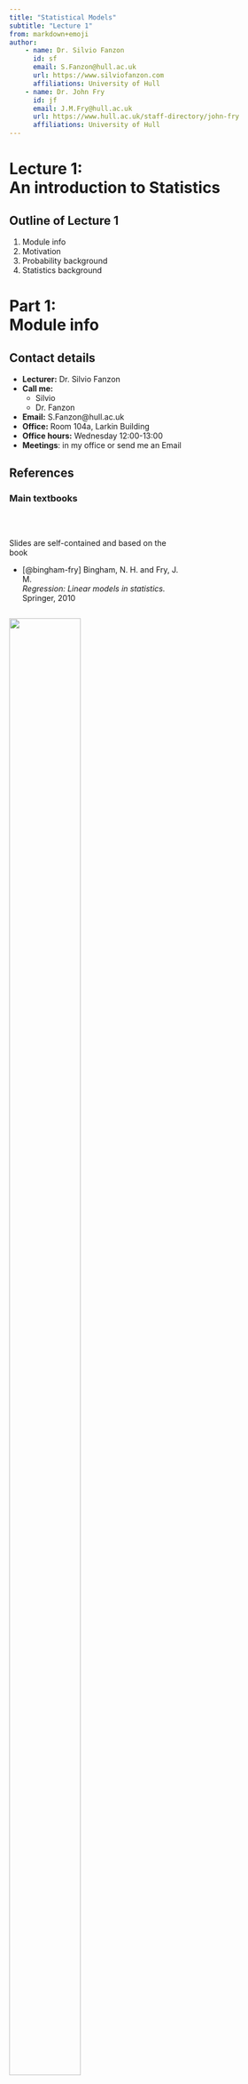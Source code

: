 ```yaml
---
title: "Statistical Models"
subtitle: "Lecture 1"
from: markdown+emoji
author: 
    - name: Dr. Silvio Fanzon
      id: sf
      email: S.Fanzon@hull.ac.uk
      url: https://www.silviofanzon.com
      affiliations: University of Hull
    - name: Dr. John Fry
      id: jf
      email: J.M.Fry@hull.ac.uk
      url: https://www.hull.ac.uk/staff-directory/john-fry
      affiliations: University of Hull
---
```



# Lecture 1: <br>An introduction to Statistics {background-color="#cc0164" visibility="uncounted"}

::: footer

<div color="#cc0164">  </div>

:::




## Outline of Lecture 1

1. Module info
2. Motivation
3. Probability background
4. Statistics background





# Part 1: <br>Module info {background-color="#cc0164" visibility="uncounted"}

::: footer

<div color="#cc0164">  </div>

:::




## Contact details

- **Lecturer:** Dr. Silvio Fanzon
- **Call me:**
  * Silvio
  * Dr. Fanzon
- **Email:** S.Fanzon@hull.ac.uk
- **Office:** Room 104a, Larkin Building
- **Office hours:** Wednesday 12:00-13:00
- **Meetings**: in my office or send me an Email






## References
### Main textbooks  


::: {.column width="61%"}

<br>

Slides are self-contained and based on the book

- [@bingham-fry] Bingham, N. H. and Fry, J. M. 
<br> *Regression: Linear models in statistics.* <br> Springer, 2010


:::


::: {.column width="38%"}

[![](images/bingham_fry.png){width=82%}](https://link.springer.com/book/10.1007/978-1-84882-969-5)

:::





## References
### Main textbooks 


::: {.column width="61%"}
<br>

.. and also on the book

- [@fry-burke] Fry, J. M. and Burke, M. 
<br>*Quantitative methods in finance using R.* 
<br>Open University Press, 2022

:::


::: {.column width="38%"}

[![](images/fry_burke.png){width=87%}](https://www.mheducation.co.uk/quantitative-methods-in-finance-using-r-9780335251261-emea-group)

:::







## References
### Secondary References 

::: {.column width="69%"}
- [@casella-berger] Casella, G. and Berger R. L. <br>
*Statistical inference.*
<br> Second Edition, Brooks/Cole, 2002


- [@degroot] DeGroot M. H. and Schervish M. J. <br> 
*Probability and Statistics.* 
<br> Fourth Edition, Addison-Wesley, 2012


- [@dalgaard] Dalgaard, P. 
<br> *Introductory statistics with R.*
<br> Second Edition, Springer, 2008   

:::


::: {.column width="30%"}

**Probability & Statistics manual**

**Easier Probability & Statistics manual**

**R manual**

:::



## Assessment 

This course will be assessed as follows:

<br>


|**Type of Assessment**  | **Percentage of final grade** |
|:-----                  |:-----                         |
|  Coursework Portfolio  | 70%                           |
|  Homework              | 30%                           |




## Assessment 
### Rules for Coursework


- Coursework available on Canvas from Week 2

- We will discuss coursework exercises in class

- Coursework must be submitted on **[Canvas](https://canvas.hull.ac.uk/courses/70065)** by **14:00 on Wednesday 1st May 2024**





## Assessment
### Rules for Homework


- 10 Homework papers, posted weekly on **[Canvas](https://canvas.hull.ac.uk/courses/70065)** 

- Each Homework paper is worth 14 points

- Final Homework grade computation: 
    * Sum the top 7 scores, for a maximum of 98 points
    * Bonus 2 points will be added to the final score

- Homework papers must be submitted on **[Canvas](https://canvas.hull.ac.uk/courses/70065)** by **14:00 on Mondays** 





## Assessment
### Key submission dates


::: {.column width="48%"}

|  **Assignment** |**Due date** |
|:--------        |:----------- |
| Homework 1      | 5 Feb       |
| Homework 2      | 12 Feb      |
| Homework 3      | 19 Feb      |
| Homework 4      | 26 Feb      |
| Homework 5      | 4 Mar       |
| Homework 6      | 11 Mar      |


:::



::: {.column width="48%"}

|  **Assignment** |**Due date** |
|:--------        |:----------- |
| Homework 7      | 18 Mar      |
| Easter Break    | :sunglasses:|
| Homework 8      | 8 Apr       |
| Homework 9      | 15 Apr      |
| Homework 10     | 22 Apr      |
| Coursework      | 1 May       |

:::



## Assessment
### How to submit assignments


- Submit **PDFs only** on **[Canvas](https://canvas.hull.ac.uk/courses/70065)**

- You have two options:
	* Write on tablet and submit PDF Output
	* Write on paper and **Scan in Black and White** using a **Scanner** or **Scanner App** (Tiny Scanner, Scanner Pro, ...)







## The nature of Statistics
### Statistics is a mathematical subject

- Maths skills will give you a head start

- There are other occasions where common sense and *detective skills* can be more important

- Provides an early example of mathematics working in concert with the available computation




## The nature of Statistics
### We will use a combination of hand calculation and software

- Recognises that you are maths students
- Software (R) is really useful, particularly for dissertations
- Please bring your laptop into class
- Download R onto your laptop







## Overview of the module


Module has **11 Lectures**, divided into two parts:

- **Part I** - Mathematical statistics

- **Part II** - Applied statistics





## Overview of the module
### Part I - Mathematical statistics

1. Introduction to statistics
2. Normal distribution family and one-sample hypothesis tests
3. Two-sample hypothesis tests
4. The chi-squared test
5. Non-parametric statistics
6. The maths of regression





## Overview of the module
### Part II - Applied statistics


7. An introduction to practical regression
8. The extra sum of squares principle and regression modelling assumptions
9. Violations of regression assumptions -- Autocorrelation
10. Violation of regression assumptions -- Multicollinearity
10. Dummy variable regression models 





# Part 2: <br>Motivation {background-color="#cc0164" visibility="uncounted"}

::: footer

<div color="#cc0164">  </div>

:::


## Simple but useful questions {.smaller}


::: {.column width="48%"}

**Generic data:**

- What is a *typical* observation
  * What is the **mean**?

- How spread out is the data?
  * What is the **variance**?

:::


::: {.column width="48%"}

**Regression:**

- What happens to $Y$ as $X$ increases?
  * increases?
  * decreases?
  * nothing?

:::



**Statistics answers these questions systematically**

- important for large datasets
- The same mathematical machinery (normal family of distributions) can be applied to both questions




## Analysing a general dataset

**Two basic questions:**

1. Location or mean
2. Spread or variance


**Statistics enables to answer systematically:**

1. One sample and two-sample $t$-test
2. Chi-squared test and $F$-test





## Recall the following sketch

![Curve represents data distribution](images/Fig1.png){width=90%}




## Motivating regression

**Basic question in regression:**

- What happens to $Y$ as $X$ increases?

  * increases?
  * decreases?
  * nothing?


**In this way regression can be seen as a more advanced version of high-school maths**







## Positive gradient

As $X$ increases $Y$ increases

```r
#| echo: false
#| fig-asp: 1


# Create a scatter plot with no data points (type = "n")
plot(
  1, 1, 
  type = "n", 
  xlab = "", 
  ylab = "", 
  xlim = c(0, 5), 
  ylim = c(0, 5), 
  frame.plot = TRUE, 
  axes = FALSE, 
  asp = 1)


mtext("X", side=1, line=3, cex=3)
mtext("Y", side=2, line=2, cex=3)

# Add the line y = x
abline(
  a = 0, 
  b = 1, 
  col = "black", 
  lwd = 2)

```




## Negative gradient

As $X$ increases $Y$ decreases

```r
#| echo: false
#| fig-asp: 1


# Create a scatter plot with no data points (type = "n")
plot(
  1, 1, 
  type = "n", 
  xlab = "", 
  ylab = "", 
  xlim = c(-3, 3), 
  ylim = c(-3, 3), 
  frame.plot = TRUE, 
  axes = FALSE, 
  asp = 1)



mtext("X", side=1, line=3, cex=3)
mtext("Y", side=2, line=2, cex=3)

# Add the line y = x
abline(
  a = 0, 
  b = -1, 
  col = "black", 
  lwd = 2)

```





## Zero gradient

Changes in $X$ do not affect $Y$

```r
#| echo: false
#| fig-asp: 1


# Create a scatter plot with no data points (type = "n")
plot(
  1, 1, 
  type = "n", 
  xlab = "", 
  ylab = "", 
  xlim = c(0, 5), 
  ylim = c(0, 5), 
  frame.plot = TRUE, 
  axes = FALSE, 
  asp = 1)


mtext("X", side=1, line=3, cex=3)
mtext("Y", side=2, line=2, cex=3)

# Add the line y = x
abline(
  a = 2.5, 
  b = 0, 
  col = "black", 
  lwd = 2)

```





## Real data example


- Real data is more **imperfect**
- But the same basic idea applies
- Example: 
    * $X =$ Stock price
    * $Y =$ Gold price








## Real data example
### How does real data look like?

::: {style="font-size: 0.75em"}
Dataset with $33$ entries for Stock and Gold price pairs
:::


::: {style="font-size: 0.55em"}
```r
#| echo: false
#| layout-ncol: 1

data <- read.table("datasets/L3eg1data.txt")

#Add column labels to data
colnames(data) <- c("Stock Price","Gold Price")

# Output markdown table from data
knitr::kable(
  list(data[1:11,], data[12:22,], data[23:33,]),
  row.names = TRUE,
  format = "html", 
  table.attr = 'class="table simple table-striped table-hover"',
) 


```


:::




## Real data example {.smaller}
### Visualizing the data


::::: {.columns style='display: flex !important; height: 80%;'}

::: {.column width="38%" style='display: flex; justify-content: center; align-items: center;'}

- Plot Stock Price against Gold Price

- Observation: 

  * As Stock price decreases, Gold price increases

- Why? This might be because:
    * Stock price decreases
    * People invest in secure assets (Gold)
    * Gold demand increases
    * Gold price increases

:::


::: {.column width="61%" style='display: flex; justify-content: center; align-items: center;'}

```r
#| echo: false
#| fig-asp: 1

data1 <- read.table("datasets/L3eg1data.txt")
realgoldprice<-data1[,1]
realstockprice<-data1[,2]
plot(realstockprice, 
  realgoldprice, 
  xlab="", 
  ylab="")

mtext("Stock Price", side=1, line=3, cex=2)
mtext("Gold Price", side=2, line=2.5, cex=2)

```

:::

:::::




## Don't panic {.smaller}

- Regression problems can look a lot harder than they really are
  * Basic question remains the same: what happens to $Y$ as $X$ increases?

- Beware of jargon. Various authors distinguish between
  * Two variable regression model
  * Multiple regression model
  * Analysis of Variance
  * Analysis of Covariance

- Despite these apparent differences:
  * Mathematical methodology stays (essentially) the same
  * regression-fitting commands in R stay (essentially) the same





# Part 3: <br>Probability background {background-color="#cc0164" visibility="uncounted"}

::: footer

<div color="#cc0164">  </div>

:::




## Probability background {.smaller}


- We start with reviewing some fundamental Probability notions
- You saw these in the Y1 module **Introduction to Probability & Statistics**
- We will adopt a slightly more mature mathematical approach
- Remember: The mathematical description might look (a bit) different, but the concepts are the same

**Topics reviewed**:
    
::: {.column width="38%"}
    
- Sample space
- Events
- Probability measure
- Conditional probability
- Events independence

:::

::: {.column width="38%"}

- Random Variable
- Distribution
- Cumulative distribution
- Expectation
- Variance

:::





## Sample space {.smaller}


::: Definition
### Sample space

A set $\Omega$ of all possible outcomes of some experiment

:::


**Examples**:

- Coin toss: results in Heads $= H$ and Tails $= T$ 
$$
\Omega = \{ H, T \}
$$

- Student grade for *Statistical Models*: a number between $0$ and $100$
$$
\Omega = \{ x \in \mathbb{R} \, \colon \, 0 \leq x \leq 100 \} = [0,100]
$$






## Events {.smaller}


::: Definition
### Event

A subset $E$ of the sample space $\Omega$ (including $\emptyset$ and $\Omega$ itself)

:::


**Operations with events**:

- **Union** of two events $A$ and $B$
$$
A \cup B := \{ x \in \Omega \colon x \in A \, \text{ or } \, x \in B \}
$$

- **Intersection** of two events $A$ and $B$
$$
A \cap B := \{ x \in \Omega \colon x \in A \, \text{ and } \, x \in B \}
$$

- **Complement** of an event $A$
$$
A^c  := \{ x \in \Omega \colon x \notin A  \}
$$




## Events {.smaller}


**More Operations with events**:

- **Infinite Union** of a family of events $A_i$ with $i \in I$

$$
\bigcup_{i \in I} A_i := \{ x \in \Omega \colon x \in A_i \, \text{ for some } \, i \in I \}
$$

- **Infinite Intersection** of a family of events $A_i$ with $i \in I$

$$
\bigcap_{i \in I} A_i := \{ x \in \Omega \colon x \in A_i \, \text{ for all } \, i \in I \}
$$





## Events {.smaller}


**Example**: Consider sample space and events
$$
\Omega := (0,1] \,, \quad 
A_i = \left[\frac{1}{i} , 1 \right] \,, \quad i \in \mathbb{N}
$$
Then
$$
\bigcup_{i \in I} A_i = (0,1] \,, \quad 
\bigcap_{i \in I} A_i = \{ 1 \}
$$





## Events {.smaller}

::: Definition
### Disjoint

Two events $A$ and $B$ are **disjoint** if
$$
A \cap B = \emptyset
$$
Events $A_1, A_2, \ldots$ are **pairwise disjoint** if
$$
A_i \cap A_j = \emptyset \,, \quad \forall \, i \neq j
$$
:::


::: Definition
### Partition

The collection of events  $A_1, A_2, \ldots$ is a **partition** of $\Omega$ if

1. $A_1, A_2, \ldots$ are pairwise disjoint
2. $\Omega = \cup_{i=1}^\infty A_i$

:::




## What's a Probability? {.smaller}


- To each event $E \subset \Omega$ we would like to associate a number
$$
P(E) \in [0,1]
$$

- The number $P(E)$ is called the **probability** of $E$

- The number $P(E)$ models the **frequency of occurrence** of $E$:

    * $P(E)$ small means $E$ has low chance of occurring
    * $P(E)$ large means $E$ has high chance of occurring

- **Technical issue**:

    * One cannot associate a number $P(E)$ for all events in $\Omega$
    * Probability function $P$ only defined for a **smaller** family of events
    * Such family of events is called $\sigma$-algebra






## $\sigma$-algebras {.smaller}


::: Definition
### sigma-algebra

Let $\mathcal{B}$ be a collection of events. We say that $\mathcal{B}$ is a $\sigma$-algebra if

1. $\emptyset \in \mathcal{B}$
2. If $A \in \mathcal{B}$ then $A^c \in \mathcal{B}$
3. If $A_1,A_2 , \ldots \in \mathcal{B}$ then $\cup_{i=1}^\infty A_i \in \mathcal{B}$


:::



**Remarks**:

- Since $\emptyset \in \mathcal{B}$ and $\emptyset^c = \Omega$, we deduce that
$$
\Omega \in \mathcal{B}
$$

- Thanks to DeMorgan's Law we have that
$$
A_1,A_2 , \ldots \in \mathcal{B} \quad \implies \quad \cap_{i=1}^\infty A_i \in \mathcal{B}
$$






## $\sigma$-algebras {.smaller}
### Examples

Suppose $\Omega$ is any set: 

- Then
$$
\mathcal{B} = \{ \emptyset, \Omega \}
$$
is a $\sigma$-algebra


- The power set of $\Omega$
$$
\mathcal{B} = \operatorname{Power} (\Omega) := \{ A \colon A \subset \Omega \}
$$
is a $\sigma$-algebra






## $\sigma$-algebras {.smaller}
### Examples


- If $\Omega$ has $n$ elements then $\mathcal{B} = \operatorname{Power} (\Omega)$ contains $2^n$ sets

- If $\Omega = \{ 1,2,3\}$ then
\begin{align*}
\mathcal{B} = \operatorname{Power} (\Omega) = \big\{ & \{1\} , \, \{2\}, \, \{3\}  \\
                                       &  \{1,2\} , \, \{2,3\}, \, \{1,3\}      \\
                                       & \emptyset , \{1,2,3\}   \big\}
\end{align*}

- If $\Omega$ is **uncountable** then the power set of $\Omega$ is not easy to describe






## Lebesgue $\sigma$-algebra {.smaller}


::: Question

$\mathbb{R}$ is uncountable. Which $\sigma$-algebra do we consider?

:::


::: Definition 
### Lebesgue sigma-algebra


The Lebesgue $\sigma$-algebra on $\mathbb{R}$ is the smallest $\sigma$-algebra $\mathcal{L}$ containing all sets of the form
$$
(a,b) \,, \quad (a,b] \,, \quad [a,b) \,, \quad [a,b] 
$$
for all $a,b \in \mathbb{R}$

:::



## Lebesgue $\sigma$-algebra {.smaller}


::: Important

Therefore the events of $\R$ are 

- Intervals
- Unions and intersection of intervals
- Countable Unions and intersection of intervals

:::


::: Warning 

- I only told you that the Lebsesgue $\sigma$-algebra $\mathcal{L}$ **exists**
- Explicitly showing that $\mathcal{L}$ exists is not easy, see [@rosenthal]

:::




## Probability measure {.smaller}

Suppose given:

- $\Omega$ sample space 
- $\mathcal{B}$ a $\sigma$-algebra on $\Omega$

::: Definition
### Probability measure

A **probability measure** on $\Omega$ is a map
$$
P \colon \mathcal{B} \to [0,1]
$$
such that the **Axioms of Probability** hold

1. $P(\Omega) = 1$
2. If $A_1, A_2,\ldots$ are pairwise disjoint then
$P\left( \bigcup_{i=1}^\infty  A_i \right)  = \sum_{i=1}^\infty P(A_i)$

:::




## Properties of Probability {.smaller}

Let $A, B \in \mathcal{B}$. As a consequence of the Axioms of Probability:


1. $P(\emptyset) = 0$
2. If $A$ and $B$ are disjoint then
$$
P(A \cup B) = P(A) + P(B)
$$
3. $P(A^c) = 1 - P(A)$
4. $P(A) = P(A \cap B) + P(A \cap B^c)$
5. $P(A\cup B) = P(A) + P(B) - P(A \cap B)$
6. If $A \subset B$ then
$$
P(A) \leq P(B)
$$





## Properties of Probability {.smaller} 

7. Suppose $A$ is an event and $B_1,B_2, \ldots$ a partition of $\Omega$. Then
$$
P(A) = \sum_{i=1}^\infty  P(A \cap B_i)
$$
8. Suppose $A_1,A_2, \ldots$ are events. Then
$$
P\left( \bigcup_{i=1}^\infty  A_i \right)  \leq  \sum_{i=1}^\infty P(A_i)
$$




## Example: Fair Coin Toss {.smaller}

- The sample space for **coin toss** is $\Omega = \{ H, T \}$

- We take as $\sigma$-algebra the power set of $\Omega$
$$
\mathcal{B} = \{  \emptyset , \, \{H\}  , \, \{T\} , \, \{H,T\}   \}
$$

- We suppose that the coin is fair

    * This means $P \colon \mathcal{B} \to [0,1]$ satisfies
    $$
    P(\{H\}) = P(\{T\})
    $$
    * Assuming the above we get
    $$
    1 = P(\Omega) = P(\{H\} \cup \{T\}) = 
    P(\{H\}) + P(\{T\}) = 2 P(\{H\})
    $$
    * Therefore 
    $$
    P(\{H\}) = P(\{T\}) = \frac12
    $$





## Conditional Probability {.smaller}

::: Definition
### Conditional Probability

Let $A,B$ be events in $\Omega$ with 
$$
P(B)>0
$$
The **conditional probability** of $A$ given $B$ is
$$
P(A|B) := \frac{P(A \cap B)}{P(B)} 
$$

:::


- $P(A|B)$ represents the probability of $A$, knowing that $B$ happened
- The function $A \mapsto P(A|B)$ is a probability measure on $\Omega$




## Bayes' Rule {.smaller}


- For two events $A$ and $B$ is holds

$$
P(A | B ) = P(B|A) \frac{P(A)}{P(B)}
$$


- Given a partition $A_1, A_2, \ldots$ of the sample space we have

$$
P(A_i | B ) = \frac{ P(B|A_i) P(A_i)}{\sum_{j=1}^\infty P(B | A_j) P(A_j)}
$$





## Independence {.smaller}


::: Definition

Two events $A$ and $B$ are **independent** if 
$$
P(A \cap B) = P(A)P(B)
$$
A collection of events $A_1 , \ldots ,A_n$ are **mutually independent** if
for any subcollection $A_{i_1}, \ldots, A_{i_k}$ it holds
$$
P \left(  \bigcap_{j=1}^k A_j  \right) = \prod_{j=1}^k  P(A_{i_j})
$$

:::





## Random Variables {.smaller}
### Motivation

- Consider the experiment of flipping a coin $50$ times
- The sample space consists of $2^{50}$ elements
- Elements are vectors of $50$ entries recording the outcome $H$ or $T$ of each flip
- This is a very large sample space!


Suppose we are only interested in
$$
X = \text{ number of } \, H \, \text{ in } \, 50 \, \text{flips}
$$

- Then the new sample space is the set of integers
$$
\{ 0,1,2,\ldots,50\}
$$
- This is much smaller!
- $X$ is called a Random Variable




## Random Variables {.smaller}


Assume given

- $\Omega$ sample space
- $\mathcal{B}$ a $\sigma$-algebra of events on $\Omega$
- $P \colon \mathcal{B} \to [0,1]$ a probability measure


::: Definition
### Random variable

A function $X \colon \Omega \to \mathbb{R}$

:::


We will abbreviate Random Variable with rv





## Random Variables {.smaller}
### Technical remark 


::: Definition
### Random variable

A [**measurable**]{style="color:#cc0164;"}
function $X \colon \Omega \to \mathbb{R}$

:::


**Technicality**: 
$X$ is a [**measurable**]{style="color:#cc0164;"}
function if
$$
\{ X \in I \} := \{ \omega \in \Omega \colon X(\omega) \in I \} \in \mathcal{B} \,, \quad \forall \, I \in \mathcal{L}
$$
where 

- $\mathcal{L}$ is the Lebsgue $\sigma$-algebra on $\mathbb{R}$
- $\mathcal{B}$ is the given $\sigma$-algebra on $\Omega$




## Random Variables {.smaller}
### Notation

- In particular $I \in \mathcal{L}$ can be of the form
$$
(a,b) \,, \quad (a,b] \,, \quad [a,b) \,, \quad [a,b] 
$$
for all $a,b \in \mathbb{R}$

- In this case the set 
$$
\{X \in I\} \in \mathcal{B}
$$ 
is denoted by, respectively:
$$
\{ a < X < b \} \,, \quad \{ a < X \leq b \} \,, \quad \{ a \leq X < b \} \,, \quad \{ a \leq X \leq b \}
$$

- If $a=b=x$ then $I=[x,x]=\{x\}$. Then we denote
$$
\{X \in I\} = \{X = x\}
$$


## Distribution {.smaller}
### Why do we require measurability?

**Answer**: Because it allows to define a new probability measure on $\mathbb{R}$


::: Definition
### Distribution

The **distribution** of a random variable $X \colon \Omega \to \mathbb{R}$ is the probability measure on $\mathbb{R}$
$$
P_X \colon \mathcal{L} \to [0,1] \,, \quad P_X (I) := P \left( \{X \in I\} \right) \,, \,\, \forall \, I \in  \mathcal{L}
$$

:::


**Note**: 

- One can show that $P_X$ satisfies the *Probability Axioms*
- Thus $P_X$ is a probability measure on $\mathbb{R}$
- In the future we will denote 
$$
P \left( X \in I \right) := P \left( \{X \in I\} \right)
$$







## Distribution {.smaller}
### Why is the distribution useful?

**Answer**: Because it allows to define a random variable $X$

- by specifying the distribution values
$$
P \left( X \in I \right) 
$$
- rather than defining an explicit function $X \colon \Omega \to \mathbb{R}$


**Important**: More often than not

- We care about the distribution of $X$
- We do not care about how $X$ is defined





## Distribution {.smaller}
### Example - Three coin tosses


- Sample space $\Omega$ given by the below values of $\omega$

+:---------:+:----:+:---:+:---:+:---:+:---:+:---:+:---:+:---:+
| $\omega$  | HHH  | HHT | HTH | THH | TTH | THT | HTT | TTT |
+-----------+------+-----+-----+-----+-----+-----+-----+-----+


- The probability of each outcome is the same
$$
P(\omega) = \frac{1}{2} \times \frac{1}{2} \times \frac{1}{2} = \frac{1}{8} \,, \quad \forall \, \omega \in \Omega
$$


- Define the random variable $X \colon \Omega \to \R$
$$
X(\omega) :=  \text{ Number of H in }  \omega
$$

|           |      |     |     |     |     |     |     |     |
|:---------:|:----:|:---:|:---:|:---:|:---:|:---:|:---:|:---:|
| $\omega$  | HHH  | HHT | HTH | THH | TTH | THT | HTT | TTT |
|$X(\omega)$|  $3$ | $2$ | $2$ | $2$ | $1$ | $1$ | $1$ | $0$ | 




## Distribution {.smaller}
### Example - Three coin tosses


- Recall the definition of $X$

|           |      |     |     |     |     |     |     |     |
|:---------:|:----:|:---:|:---:|:---:|:---:|:---:|:---:|:---:|
| $\omega$  | HHH  | HHT | HTH | THH | TTH | THT | HTT | TTT |
|$X(\omega)$|  $3$ | $2$ | $2$ | $2$ | $1$ | $1$ | $1$ | $0$ | 


- The range of $X$ is $\{0,1,2,3\}$

- Hence the only interesting values of $P_X$ are
$$
P(X=0) \,, \quad 
P(X=1) \,, \quad 
P(X=2) \,, \quad 
P(X=3)
$$




## Distribution {.smaller}
### Example - Three coin tosses


- Recall the definition of $X$

|           |      |     |     |     |     |     |     |     |
|:---------:|:----:|:---:|:---:|:---:|:---:|:---:|:---:|:---:|
| $\omega$  | HHH  | HHT | HTH | THH | TTH | THT | HTT | TTT |
|$X(\omega)$|  $3$ | $2$ | $2$ | $2$ | $1$ | $1$ | $1$ | $0$ | 


- We compute
\begin{align*}
P(X=0) & = P(TTT) = \frac{1}{8} \\
P(X=1) & = P(TTH) + P(THT) + P(HTT) = \frac{3}{8} \\
P(X=2) & = P(HHT) + P(HTH) + P(THH) = \frac{3}{8} \\
P(X=3) & = P(HHH) = \frac{1}{8}
\end{align*}





## Distribution {.smaller}
### Example - Three coin tosses


- Recall the definition of $X$

|           |      |     |     |     |     |     |     |     |
|:---------:|:----:|:---:|:---:|:---:|:---:|:---:|:---:|:---:|
| $\omega$  | HHH  | HHT | HTH | THH | TTH | THT | HTT | TTT |
|$X(\omega)$|  $3$ | $2$ | $2$ | $2$ | $1$ | $1$ | $1$ | $0$ | 


- The distribution of $X$ is summarized in the table below

|           |               |               |              |               |
|:---------:|:-------------:|:-------------:|:------------:|:-------------:|
| $x$       | $0$           | $1$           | $2$          |     $3$       |
|$P(X=x)$   | $\frac{1}{8}$ | $\frac{3}{8}$ | $\frac{3}{8}$| $\frac{1}{8}$ | 
: {tbl-colwidths="[40,15,15,15,15]"}






## Cumulative Distribution Function {.smaller}


**Recall**: The **distribution** of a rv $X \colon \Omega \to \mathbb{R}$ is the probability measure on $\mathbb{R}$
$$
P_X \colon \mathcal{L} \to [0,1] \,, \quad P_X (I) := P \left( X \in I \right) \,, \,\, \forall \, I \in  \mathcal{L}
$$

::: Definition
### cdf

The **cumulative distribution function** or **cdf** of a rv $X \colon \Omega \to \mathbb{R}$ is
$$
F_X \colon \mathbb{R} \to \mathbb{R} \,, \quad 
F_X(x) := P_X (X \leq x) 
$$

:::


**Intuition**: 

- $F_X$ is the *primitive* of $P_X$
- $P_X$ will be the *derivative* of $F_X$^[In a suitable generalized sense]




## Distribution Function {.smaller}
### Example


- Consider again 3 coin tosses and the rv
$X(\omega) :=  \text{ Number of H in }  \omega$

- We computed that the distribution $P_X$ of $X$ is

|           |               |               |              |               |
|:---------:|:-------------:|:-------------:|:------------:|:-------------:|
| $x$       | $0$           | $1$           | $2$          |     $3$       |
|$P(X=x)$   | $\frac{1}{8}$ | $\frac{3}{8}$ | $\frac{3}{8}$| $\frac{1}{8}$ | 
: {tbl-colwidths="[40,15,15,15,15]"}


::: {.column width="38%"}

- One can compute
$$
F_X(x) = 
\begin{cases}
0  & \text{if } x < 0 \\
\frac{1}{8}  & \text{if } 0 \leq x < 1 \\
\frac{1}{2}  & \text{if } 1 \leq x < 2 \\
\frac{7}{8}  & \text{if } 2 \leq x < 3 \\
1            & \text{if } 3 \leq x
\end{cases}
$$

:::


::: {.column width="56%"}

- For example
\begin{align*}
F_X(2.1) & = P(X \leq 2.1) \\
         & = P(X=0,1 \text{ or } 2) \\
         & = P(X=0) + P(X=1) + P(X=2) \\
         & = \frac{1}{8} + \frac{3}{8} + \frac{3}{8} = \frac{7}{8}
\end{align*}

:::





## Cumulative Distribution Function {.smaller}
### Example


```r
# Define the step function
step_function <- function(x) {
  if (x < 0) {
    return(0)
  } else if (x < 1) {
    return(1/8)
  } else if (x < 2) {
    return(1/2)
  } else if (x < 3) {
    return(7/8)
  } else {
    return(1)
  }
}

# Generate x values
x_values <- seq(-1, 4, length.out = 1000)

# Calculate corresponding y values using the step function
y_values <- sapply(x_values, step_function)

# Create a data frame for ggplot
plot(x_values, 
    y_values, 
    type = 's',
    xlab = "",
    ylab = "")

mtext("x", side=1, line=3, cex=2)
mtext("F_X(x)", side=2, line=2.5, cex=2)

```



::: {.column width="43%"}

- Plot of $F_X$: it is a **step function**
- $F_X'=0$ except at $x=0,1,2,3$
- $F_X$ jumps at $x=0,1,2,3$ 

:::

::: {.column width="56%"}

- Size of jump at $x$ is $P(X=x)$ 
- $F_X'=P_X$ in the sense of **distributions**
<br> (Advanced analysis concept - not covered)

:::




## Discrete Random Variables {.smaller}

In the previous example:

- The cdf $F_X$ had **jumps**
- Hence $F_X$ was **discountinuous**
- We take this as definition of **discrete** rv



::: Definition

$X \colon \Omega \to \mathbb{R}$ is **discrete** if $F_X$ has jumps

:::





## Probability Mass Function {.smaller}

- In this slide $X$ is a **discrete** rv
- Therefore $F_X$ has **jumps**

::: Definition

The **Probability Mass Function** or **pmf** of a discrete rv $X$ is
$$
f_X \colon \mathbb{R} \to \mathbb{R} \,, \quad 
f_X(x) := P(X = x) 
$$

:::



## Probability Mass Function {.smaller}
### Properties

::: Proposition

The **pmf** $f_X(x) = P(X=x)$ can be used to

- compute probabilities
    $$
    P(a \leq X \leq b) = \sum_{k = a}^b f_X (k) \,, \quad \forall \, a,b \in 
    \mathbb{Z} \,, \,\, a \leq b 
    $$
- compute the **cdf**
    $$
    F_X(x) = P(X \leq x) = \sum_{k=-\infty}^x f_X(k)
    $$

:::





## Example 1 - Discrete RV {.smaller}

- Consider again 3 coin tosses and the RV
$X(\omega) :=  \text{ Number of H in }  \omega$

- The pmf of $X$ is $f_X(x):=P(X=x)$, which we have already computed

|           |               |               |              |               |
|:---------:|:-------------:|:-------------:|:------------:|:-------------:|
| $x$       | $0$           | $1$           | $2$          |     $3$       |
|$f_X(x)= P(X=x)$ | $\frac{1}{8}$ | $\frac{3}{8}$ | $\frac{3}{8}$| $\frac{1}{8}$ | 
: {tbl-colwidths="[40,15,15,15,15]"}



```r
# Example data
values <- c(0, 1, 2, 3)
probabilities <- c(1/8, 3/8, 3/8, 1/8)

# Plot PMF
plot(values, 
    probabilities, 
    xlab = "",
    ylab = "",
    xaxt='n',
    type="h", 
    lwd=4, 
    col="blue")

axis(1, at = values,labels = T)
mtext("x", side=1, line=3, cex=2)
mtext("f_X(x)", side=2, line=2.5, cex=2)

points(values, probabilities, col = "red", pch = 16)

grid()
```







## Example 2 - Discrete RV {.smaller}

- Suppose $p \in (0,1)$ is a given probability of **success**
- Hence $1-p$ is probability of **failure**
- Consider the random variable 
$$
X = \text{ Number of attempts to obtain first success}
$$
- Since each trial is independent, the pmf of $X$ is
$$
f_X (x) = P(X=x) = (1-p)^{x-1} p \,, \quad \forall \, x \in \mathbb{N}
$$




## Example 2 - Discrete RV {.smaller}

- We want to compute the cdf of $X$: For $x \in \mathbb{N}$ with $x > 0$
\begin{align*}
F_X(x) & = P(X \leq x) = \sum_{k=1}^x P(X=k) = \sum_{k=1}^x f_X(k) \\
       & = \sum_{k=1}^x (1-p)^{k-1} p 
         = \frac{1-(1-p)^x}{1-(1-p)} p = 1 - (1-p)^x 
\end{align*}
where we used the formula for the sum of geometric series:
$$
\sum_{k=1}^x t^{k-1} = \frac{1-t^x}{1-t} \,, \quad t \neq 1 
$$



## Example 2 - Discrete RV {.smaller}


- $F_X$ is flat between two consecutive natural numbers:
\begin{align*}
F_X(x+k) & = P(X \leq x+k) \\
         & = P(X \leq x) \\
         & = F_X(x) 
\end{align*} 
for all $x \in \mathbb{N}, k \in [0,1)$

- Therefore $F_X$ has **jumps** and $X$ is **discrete**





## Continuous Random Variables {.smaller} 

**Recall**: $X$ is **discrete** if $F_X$ has **jumps**


::: Definition
### Continuous Random Variable

$X \colon \Omega \to \mathbb{R}$ is **continuous** if 
$F_X$ is **continuous**

:::







## Probability Mass Function? {.smaller}

- Suppose $X$ is a **continuous** rv
- Therefore $F_X$ is **continuous**

::: Question 

Can we define the Probability Mass Function for $X$?

:::


**Answer**: 

- Yes we can, but it would be useless
- This is because 
$$
f_X(x) = P(X=x) = 0 \,, \quad \forall \, x \in \mathbb{R}
$$




## Probability Mass Function? {.smaller}


- Indeed, for all $\varepsilon>0$ we have $\{ X = x \} \subset \{  x - \varepsilon < X \leq x  \}$
- Therefore by the properties of probabilities we have
\begin{align*}
P (X = x ) & \leq P(  x - \varepsilon < X \leq x ) \\
           & = P(X \leq x) - P(X \leq x - \varepsilon) \\
           & = F_X(x) - F_X(x-\varepsilon)
\end{align*}
where we also used the definition of $F_X$
- Since $F_X$ is continuous we get
$$
0 \leq P(X = x) \leq \lim_{\varepsilon \to 0} F_X(x) - F_X(x-\varepsilon) = 0
$$
- Then $f_X(x) = P(X=x) = 0$ for all $x \in \mathbb{R}$






## Probability Density Function {.smaller}


- **pmf** makes no sense for continuous RV
- We instead define the **pdf**


::: Definition

The **Probability Density Function** or **pdf** of a continuous rv $X$ is
a function $f_X \colon \mathbb{R} \to \mathbb{R}$ s.t.
$$
F_X(x) =  \int_{-\infty}^x f_X(t) \, dt  \,, \quad \forall \, x \in
\mathbb{R}
$$

:::


**Technical note**: 

- If $X$ is continuous then pdf **does not exist** in general
- Counterexamples are rare, therefore we will **assume** existence of pdf




## Probability Density Function {.smaller}
### Properties

::: Proposition

Suppose $X$ is continuous rv. They hold

- The **cdf** $F_X$ is continuous and differentiable (a.e.) with
$$
F_X' = f_X
$$

- Probability can be computed via
    $$
    P(a \leq X \leq b) = \int_{a}^b f_X (t) \, dt \,, \quad \forall \, a,b \in 
    \mathbb{R} \,, \,\, a \leq b 
    $$

:::







## Example - Continuous RV {.smaller}

Logistic





## Characterization of pmf and pdf {.smaller}


It is possible to give a full characterization of pmf and pdf

::: Theorem

Let $f_X \colon \mathbb{R} \to \mathbb{R}$. Then $f_X$ is pmf or pdf of a RV $X$ iff

1. $f_X(x) \geq 0$ for all $x \in \mathbb{R}$
2. $\sum_{x=-\infty}^\infty f_X(x) = 1 \,\,\,$ (pmf) $\quad$ or $\quad$ $\int_{-\infty}^\infty f(x) \, dx =1\,\,\,$ (pdf)

:::

In the above setting: 

- The RV $X$ has **distribution**
$$
P(X = x) = f_X(x)  \,\,\, \text{ (pmf) } \quad  \text{ or }  \quad
P(a \leq X \leq b) = \int_a^b f_X(t) \, dt   \,\,\, \text{ (pdf)}
$$

- We denote that $X$ has distribution $f_X$ by the symbol $X \sim f_X$





## Summary - Random Variables {.smaller}

- Suppose $X \colon \Omega \to \mathbb{R}$ is RV

- **Cumulative Density Function (cdf)**:
$F_X(x) := P(X \leq x)$


| Discrete RV                       |        Continuous RV         |
|--------------                     |----------------              |
| $F_X$ has **jumps**               |  $F_X$ is **continuous**     |
|**Probability Mass Function (pmf)**|**Probability Density Function (pdf)**|
| $f_X(x) := P(X=x)$                | $f_X(x) := F_X'(x)$          |  
| $f_X \geq 0$                      |  $f_X \geq 0$                |
|$\sum_{x=-\infty}^\infty f_X(x) = 1$| $\int_{-\infty}^\infty f_X(x) \, dx = 1$ |
| $F_X (x) = \sum_{k=-\infty}^x f_X(k)$| $F_X (x) = \int_{-\infty}^x f_X(t) \, dt$
| $P(a \leq X \leq b) = \sum_{k = a}^{b} f_X(k)$ | $P(a \leq X \leq b) = \int_a^b f_X(t) \, dt$ |






## Examples of Continuous RV {.smaller}


- The **Normal distribution** with mean $\mu$ and variance $\sigma^2$ is denoted by 
$$
N(\mu,\sigma^2)
$$

- The **pdf** of $N(\mu,\sigma^2)$ is
$$
f(x)=\frac{1}{\sqrt{2\pi\sigma^2}} \, \exp\left\{-\frac{(x-\mu)^2}{2\sigma^2}\right\}
$$

- $N(0,1)$ is the **standard normal** distribution






## Examples of Continuous RV {.smaller}


::: Theorem

If $X \sim N(\mu,\sigma^2)$ then $Z \sim N(0,1)$ where
$$
Z := \frac{X-\mu}{\sigma}
$$
:::

Check

::: Proof

Check

:::




# Part 4: <br>Statistics background {background-color="#cc0164" visibility="uncounted"}

::: footer

<div color="#cc0164">  </div>

:::




# Thank you! {background-color="#cc0164" visibility="uncounted"}


::: footer

<div color="#cc0164"> </div>

:::



## References






::: {.content-hidden}


## Real data example
### How does real data look like?

::: {style="font-size: 0.8em"}
Dataset with $33$ entries for Stock and Gold price pairs
:::

::: {style="font-size: 0.6em"}

```r
#| echo: false
#| layout-ncol: 3
#| tbl-cap: "Dataset with 33 entries for Stock and Gold price pairs"

# Read dataset
data <- read.table("datasets/L3eg1data.txt")

#Add column labels to data
colnames(data) <- c("Stock Price","Gold Price")

# Output markdown table from data

knitr::kable(data[1:11,], row.names = TRUE)

knitr::kable(data[12:22,], row.names = TRUE)

knitr::kable(data[23:33,], row.names = TRUE)

```

:::

:::

